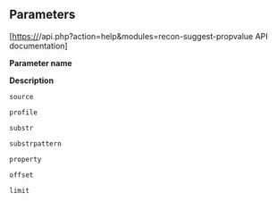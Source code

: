 <div class="recon-summary">{{int:apihelp-recon-suggest-propvalue-summary }}</div>

== Parameters ==
[https://{{SERVERNAME}}/api.php?action=help&modules=recon-suggest-propvalue API documentation]

<div class="recon-data-item">
<div>'''Parameter name'''</div>
<div>'''Description'''</div>
</div>
<div class="recon-data-item">
<div><code>source</code></div>
<div>{{int:apihelp-recon-suggest-propvalue-param-source}}</div>
</div>
<div class="recon-data-item">
<div><code>profile</code></div>
<div>{{int:apihelp-recon-suggest-propvalue-param-profile}}</div>
</div>
<div class="recon-data-item">
<div><code>substr</code></div>
<div>{{int:apihelp-recon-suggest-propvalue-param-substr}}</div>
</div>
<div class="recon-data-item">
<div><code>substrpattern</code></div>
<div>{{int:apihelp-recon-suggest-propvalue-param-substrpattern}}</div>
</div>
<div class="recon-data-item">
<div><code>property</code></div>
<div>{{int:apihelp-recon-suggest-propvalue-param-property}}</div>
</div>
<div class="recon-data-item">
<div><code>offset</code></div>
<div>{{int:apihelp-recon-suggest-propvalue-param-offset}}</div>
</div>
<div class="recon-data-item">
<div><code>limit</code></div>
<div>{{int:apihelp-recon-suggest-propvalue-param-limit}}</div>
</div>

